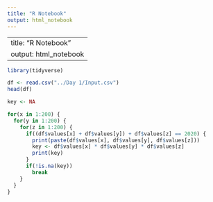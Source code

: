 ```yaml
---
title: "R Notebook"
output: html_notebook
---
```


---
title: "R Notebook"
output: html_notebook
---

```r
library(tidyverse)

df <- read.csv("../Day 1/Input.csv")
head(df)
```

```r
key <- NA

for(x in 1:200) {
  for(y in 1:200) {
    for(z in 1:200) {
      if((df$values[x] + df$values[y]) + df$values[z] == 2020) {
        print(paste(df$values[x], df$values[y], df$values[z]))
        key <- df$values[x] * df$values[y] * df$values[z]
        print(key)
      }
      if(!is.na(key))
        break
    }
  }
}
```
